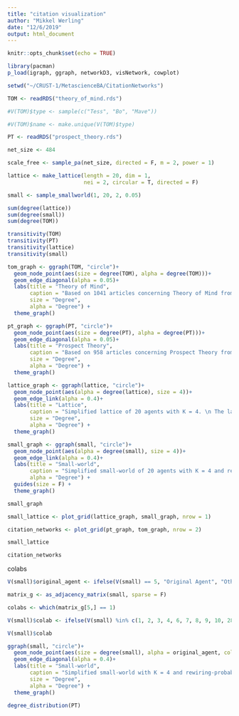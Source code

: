 ```yaml
---
title: "citation visualization"
author: "Mikkel Werling"
date: "12/6/2019"
output: html_document
---
```


```r
knitr::opts_chunk$set(echo = TRUE)
```

```r
library(pacman)
p_load(igraph, ggraph, networkD3, visNetwork, cowplot)
```


```r

setwd("~/CRUST-1/MetascienceBA/CitationNetworks")

TOM <- readRDS("theory_of_mind.rds")

#V(TOM)$type <- sample(c("Tess", "Bo", "Mave"))

#V(TOM)$name <- make.unique(V(TOM)$type)

PT <- readRDS("prospect_theory.rds")

net_size <- 484

scale_free <- sample_pa(net_size, directed = F, m = 2, power = 1)

lattice <- make_lattice(length = 20, dim = 1, 
                        nei = 2, circular = T, directed = F)

small <- sample_smallworld(1, 20, 2, 0.05)

sum(degree(lattice))
sum(degree(small))
sum(degree(TOM))

transitivity(TOM)
transitivity(PT)
transitivity(lattice)
transitivity(small)
```

```r
tom_graph <- ggraph(TOM, "circle")+
  geom_node_point(aes(size = degree(TOM), alpha = degree(TOM)))+
  geom_edge_diagonal(alpha = 0.05)+
  labs(title = "Theory of Mind",
       caption = "Based on 1041 articles concerning Theory of Mind from 2018-2019. \n Articles downloaded from the Web of Science (WOS) data-base. ",
       size = "Degree",
       alpha = "Degree") + 
  theme_graph()

pt_graph <- ggraph(PT, "circle")+
  geom_node_point(aes(size = degree(PT), alpha = degree(PT)))+
  geom_edge_diagonal(alpha = 0.05)+
  labs(title = "Prospect Theory",
       caption = "Based on 958 articles concerning Prospect Theory from 2018-2019. \n Articles downloaded from the Web of Science (WOS) data-base. ",
       size = "Degree",
       alpha = "Degree") + 
  theme_graph()

lattice_graph <- ggraph(lattice, "circle")+
  geom_node_point(aes(alpha = degree(lattice), size = 4))+
  geom_edge_link(alpha = 0.4)+
  labs(title = "Lattice",
       caption = "Simplified lattice of 20 agents with K = 4. \n The lattices used in the simulation has either 413 or 484 vertices.",
       size = "Degree",
       alpha = "Degree") + 
  theme_graph()

small_graph <- ggraph(small, "circle")+
  geom_node_point(aes(alpha = degree(small), size = 4))+
  geom_edge_link(alpha = 0.4)+
  labs(title = "Small-world",
       caption = "Simplified small-world of 20 agents with K = 4 and rewiring-probability = 0.05. \n The small-worlds used in the simulation has either 413 or 484 vertices.",
       alpha = "Degree") + 
  guides(size = F) + 
  theme_graph()

small_graph

small_lattice <- plot_grid(lattice_graph, small_graph, nrow = 1)

citation_networks <- plot_grid(pt_graph, tom_graph, nrow = 2)

small_lattice

citation_networks

```

colabs

```r

V(small)$original_agent <- ifelse(V(small) == 5, "Original Agent", "Other agents")

matrix_g <- as_adjacency_matrix(small, sparse = F)

colabs <- which(matrix_g[5,] == 1)

V(small)$colab <- ifelse(V(small) %in% c(1, 2, 3, 4, 6, 7, 8, 9, 10, 28), "Colab agent", "Other agent")

V(small)$colab

ggraph(small, "circle")+
  geom_node_point(aes(size = degree(small), alpha = original_agent, color = colab))+
  geom_edge_diagonal(alpha = 0.4)+
  labs(title = "Small-world",
       caption = "Simplified small-world with K = 4 and rewiring-probability = 0.05. \n This network has only 50 vertices. The lattices used in the simulation has either 413 or 484 vertices.",
       size = "Degree",
       alpha = "Degree") + 
  theme_graph()

```

```r
degree_distribution(PT)

```

